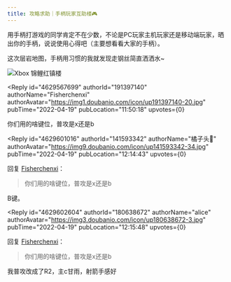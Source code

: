 ```yaml
---
title: 攻略求助｜手柄玩家互助楼🎮
---
```



<Forum groupName="原神" groupUrl="https://www.douban.com/group/genshin/" archivedAt="2025-05-16T16:36:30.450Z">
  <Post
    id="265007305"
    title="攻略求助｜手柄玩家互助楼🎮"
    url="https://www.douban.com/group/topic/265007305/?_spm_id=MTQxNTkzMzQy"
    pubTime="2022-04-19"
    highlightUserId="191397140"
  >
用手柄打游戏的同学肯定不在少数，不论是PC玩家主机玩家还是移动端玩家，晒出你的手柄，说说使用心得吧（主要想看看大家的手柄）。

这次层岩地图，手柄用习惯的我就发现走钢丝简直洒洒水\~

![Xbox
锦鲤红镇楼](https://img9.doubanio.com/view/group_topic/l/public/p542618714.webp)

<Reply
  id="4629567699"
  authorId="191397140"
  authorName="Fisherchenxi"
  authorAvatar="https://img1.doubanio.com/icon/up191397140-20.jpg"
  pubTime="2022-04-19"
  pubLocation="11:50:18"
  upvotes={0}
>
你们用的啥键位，普攻是x还是b
</Reply>

<Reply
  id="4629601016"
  authorId="141593342"
  authorName="橘子头🍊"
  authorAvatar="https://img9.doubanio.com/icon/up141593342-34.jpg"
  pubTime="2022-04-19"
  pubLocation="12:14:43"
  upvotes={0}
>
回复 [Fisherchenxi](https://www.douban.com/people/191397140/)：
 > 你们用的啥键位，普攻是x还是b

B键。
</Reply>

<Reply
  id="4629602604"
  authorId="180638672"
  authorName="alice"
  authorAvatar="https://img3.doubanio.com/icon/up180638672-3.jpg"
  pubTime="2022-04-19"
  pubLocation="12:15:48"
  upvotes={0}
>
回复 [Fisherchenxi](https://www.douban.com/people/191397140/)：
 > 你们用的啥键位，普攻是x还是b

我普攻改成了R2，主c甘雨，射箭手感好
</Reply>
  </Post>
</Forum>
